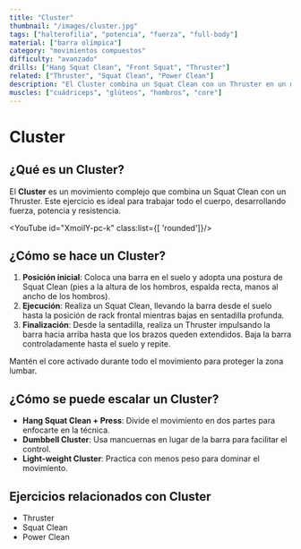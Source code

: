 ```yaml
---
title: "Cluster"
thumbnail: "/images/cluster.jpg"
tags: ["halterofilia", "potencia", "fuerza", "full-body"]
material: ["barra olímpica"]
category: "movimientos compuestos"
difficulty: "avanzado"
drills: ["Hang Squat Clean", "Front Squat", "Thruster"]
related: ["Thruster", "Squat Clean", "Power Clean"]
description: "El Cluster combina un Squat Clean con un Thruster en un movimiento fluido, trabajando todo el cuerpo y desarrollando fuerza y potencia."
muscles: ["cuádriceps", "glúteos", "hombros", "core"]
---
```


# Cluster

## ¿Qué es un Cluster?
El **Cluster** es un movimiento complejo que combina un Squat Clean con un Thruster. Este ejercicio es ideal para trabajar todo el cuerpo, desarrollando fuerza, potencia y resistencia.

<YouTube id="XmoilY-pc-k" class:list={[ 'rounded']}/>

## ¿Cómo se hace un Cluster?
1. **Posición inicial**: Coloca una barra en el suelo y adopta una postura de Squat Clean (pies a la altura de los hombros, espalda recta, manos al ancho de los hombros).
2. **Ejecución**: Realiza un Squat Clean, llevando la barra desde el suelo hasta la posición de rack frontal mientras bajas en sentadilla profunda.
3. **Finalización**: Desde la sentadilla, realiza un Thruster impulsando la barra hacia arriba hasta que los brazos queden extendidos. Baja la barra controladamente hasta el suelo y repite.

Mantén el core activado durante todo el movimiento para proteger la zona lumbar.

## ¿Cómo se puede escalar un Cluster?
- **Hang Squat Clean + Press**: Divide el movimiento en dos partes para enfocarte en la técnica.
- **Dumbbell Cluster**: Usa mancuernas en lugar de la barra para facilitar el control.
- **Light-weight Cluster**: Practica con menos peso para dominar el movimiento.

## Ejercicios relacionados con Cluster
- Thruster
- Squat Clean
- Power Clean
